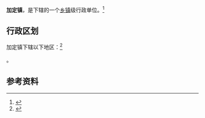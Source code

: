 {{中国乡级行政区
|景观照片文件名 = 
|景观照片描述 = 
|汉语拼音 = 
|其他语言 = 
|其他语言名称 = 
|旧称 = 
|地名出处 = 
|位置图文件名 = 
|位置图描述 = 
|自定义图片= 
|建置时间 = 
|政府驻地 = 
|毗邻 = 
|总面积 = 
|总人口 = 
|总人口年份 = 
|户籍人口 = 
|户籍人口年份 = 
|常住人口 = 
|常住人口年份 = 
|人口密度 = 
|GDP = 
|GDP年份 = 
|邮政编码 = 
|电话区号 = 972
|官方网站 = 
|网站名称 = 
|63/21/26/104/000}}

'''加定镇'''，是{{PRC admin/fullname|63/21/26/104/000|3}}下辖的一个[[乡镇|乡镇]]级行政单位。<ref>{{PRC admin/ref sgc|{{PRC admin/parent|63/21/26/104/000}}}}</ref>

== 行政区划 ==

加定镇下辖以下地区：<ref>{{PRC admin/ref sgc|63/21/26/104/000}}</ref>

{{PRC admin/children|63/21/26/104/000}}。

== 参考资料 ==

{{reflist}}

{{行政区划小作品}}
{{PRC admin/navcat|63/21/26/104/000}}
